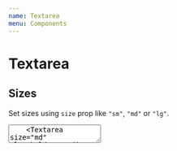 ```yaml
---
name: Textarea
menu: Components
---
```



# Textarea

## Sizes

Set sizes using `size` prop like `"sm"`, `"md"` or `"lg"`.

<Playground>
  <BlockList>
    <Textarea size="sm" placeholder="Small" />
    <Textarea size="md" placeholder="Medium" />
    <Textarea size="lg" placeholder="Large" />
  </BlockList>
</Playground>

## Disabled

Disable using `disabled` prop.

<Playground>
  <Textarea disabled placeholder="Disabled" />
</Playground>

## Control & Validation

- Set `display` to "block" and `width` to "100%" using `control` prop.
- Set validation using `valid` or `valid={false}`

<Playground>
  <BlockList>
    <Textarea control placeholder="Control" />
    <Textarea control valid placeholder="Valid control" />
    <Textarea control valid={false} placeholder="Invalid control" />
  </BlockList>
</Playground>

## API

### Textarea

<Props
  props={PropDesc({
    control: PropDesc.bool,
    size: PropDesc.oneOf(['sm', 'lg']),
    valid: PropDesc.bool,
    ...getSystemPropDesc(Textarea),
  })}
/>
